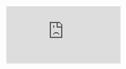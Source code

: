 <Frame>
  <iframe 
    className="w-full aspect-video rounded-xl" 
    src="https://www.youtube.com/embed/TU2ezGDsoZA" 
    title="YouTube video player" 
    frameBorder="0" 
    allow="accelerometer; autoplay; clipboard-write; encrypted-media; gyroscope; picture-in-picture" 
    allowFullScreen 
  />
</Frame>


### Spigot


<Card title="Cosmeticscore.105324" icon="link" href="https://www.spigotmc.org/resources/cosmeticscore.105324/"></Card>


### Polymart


<Card title="Cosmeticscore Launch Discount.2879" icon="link" href="https://polymart.org/resource/cosmeticscore-launch-discount.2879"></Card>


### Tutorials


<Card title="Adding Content" icon="link" href="https://cosmeticscore.devs.beer/adding-content"></Card>


## Adding compatibility


<Warning>
Update ItemsAdder to 3.3.0+
</Warning>



<Card title="Itemsadder" icon="link" href="https://cosmeticscore.devs.beer/first-install/install-base-resourcepack/itemsadder"></Card>